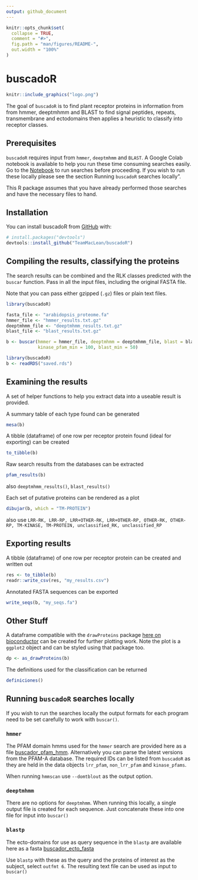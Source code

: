 ```yaml
---
output: github_document
---
```


<!-- README.md is generated from README.Rmd. Please edit that file -->

```r
knitr::opts_chunk$set(
  collapse = TRUE,
  comment = "#>",
  fig.path = "man/figures/README-",
  out.width = "100%"
)
```

# buscadoR

<!-- badges: start -->
<!-- badges: end -->


```r
knitr::include_graphics("logo.png")
```


The goal of `buscadoR` is to find plant receptor proteins in information from from hmmer, deeptmhmm and BLAST to find signal peptides, repeats, transmembrane and ectodomains then applies a heuristic to classify into receptor classes. 


## Prerequisites

`buscadoR` requires input from `hmmer`, `deeptmhmm` and `BLAST`. A Google Colab notebook is available to help you run these time consuming searches easily. Go to the [Notebook](https://colab.research.google.com/drive/1hKDLBCZQcB-wuaFjPGEyTFk0AV34AdON?usp=sharing) to run searches before proceeding. If you wish to run these locally please see the section Running `buscadoR` searches locally". 

This R package assumes that you have already performed those searches and have the necessary files to hand.

## Installation

You can install buscadoR from [GitHub](https://github.com/) with:

``` r
# install.packages("devtools")
devtools::install_github("TeamMacLean/buscadoR")
```

## Compiling the results, classifying the proteins

The search results can be combined and the RLK classes predicted with the `buscar` function. Pass in all the input files, including the original FASTA file.

Note that you can pass either gzipped (`.gz`) files or plain text files.

```r
library(buscadoR)

fasta_file <- "arabidopsis_proteome.fa"
hmmer_file <- "hmmer_results.txt.gz"
deeptmhmm_file <- "deeptmhmm_results.txt.gz"
blast_file <- "blast_results.txt.gz"

b <- buscar(hmmer = hmmer_file, deeptmhmm = deeptmhmm_file, blast = blast_file, fasta = fasta_file,
            kinase_pfam_min = 100, blast_min = 50)
```
```r
library(buscadoR)
b <- readRDS("saved.rds")
```

## Examining the results

A set of helper functions to help you extract data into a useable result is provided.

A summary table of each type found can be generated

```r
mesa(b)
```

A tibble (dataframe) of one row per receptor protein found (ideal for exporting) can be created

```r
to_tibble(b)
```


Raw search results from the databases can be extracted

```r
pfam_results(b)
```

also `deeptmhmm_results()`, `blast_results()`

Each set of putative proteins can be rendered as a plot

```r
dibujar(b, which = "TM-PROTEIN")
```

also use `LRR-RK, LRR-RP, LRR+OTHER-RK, LRR+OTHER-RP, OTHER-RK, OTHER-RP, TM-KINASE, TM-PROTEIN, unclassified_RK, unclassified_RP`

## Exporting results

A tibble (dataframe) of one row per receptor protein can be created and written out

```r
res <- to_tibble(b)
readr::write_csv(res, "my_results.csv")
```

Annotated FASTA sequences can be exported

```r
write_seqs(b, "my_seqs.fa")
```

## Other Stuff

A dataframe compatible with the `drawProteins` package [here on bioconductor](https://bioconductor.org/packages/release/bioc/vignettes/drawProteins/inst/doc/drawProteins_BiocStyle.html) can be created for further plotting work. Note the plot is a `ggplot2` object and can be styled using that package too. 

```r
dp <- as_drawProteins(b)
```

The definitions used for the classification can be returned

```r
definiciones()
```



## Running `buscadoR` searches locally

If you wish to run the searches locally the output formats for each program need to be set carefully to work with `buscar()`.

### `hmmer`

The PFAM domain hmms used for the `hmmer` search are provided here as a file [buscador_pfam_hmm](https://github.com/TeamMacLean/buscador_hlp/blob/main/buscador.hmm). Alternatively you can parse the latest versions from the PFAM-A database. The required IDs can be listed from `buscadoR` as they are held in the data objects `lrr_pfam`, `non_lrr_pfam` and `kinase_pfams`.

When running `hmmscan` use `--domtblout` as the output option.

### `deeptmhmm`

There are no options for `deeptmhmm`. When running this locally, a single output file is created for each sequence. Just concatenate these into one file for input into `buscar()`

### `blastp`

The ecto-domains for use as query sequence in the `blastp` are available here as a fasta [buscador_ecto_fasta](https://github.com/TeamMacLean/buscador_hlp/blob/main/At_ecto.fa)

Use `blastp` with these as the query and the proteins of interest as the subject, select `outfmt 6`. The resulting text file can be used as input to `buscar()`
